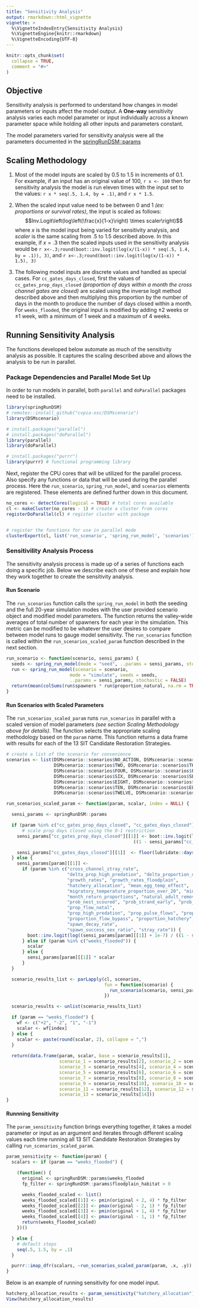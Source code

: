 ```yaml
---
title: "Sensitivity Analysis"
output: rmarkdown::html_vignette
vignette: >
  %\VignetteIndexEntry{Sensitivity Analysis}
  %\VignetteEngine{knitr::rmarkdown}
  %\VignetteEncoding{UTF-8}
---
```


```r
knitr::opts_chunk$set(
  collapse = TRUE,
  comment = "#>"
)
```

## Objective

Sensitivity analysis is performed to understand how changes in model parameters or inputs affect the model output. A **One-way** sensitivity analysis varies each model parameter or input individually across a known parameter space while holding all other inputs and parameters constant. 

The model parameters varied for sensitivity analysis were all the parameters 
documented in the [springRunDSM::params](https://cvpia-osc.github.io/springRunDSM/reference/params.html) 

## Scaling Methodology 

1. Most of the model inputs are scaled by 0.5 to 1.5 in increments of 0.1. 
  For example, if an input has an original value of 100, `r x <- 100` then for sensitivity analysis the model is run eleven times with the input set to the values: `r x * seq(.5, 1.4, by = .1)`, and `r x * 1.5`. 

2. When the scaled input value need to be between 0 and 1 _(ex: proportions or survival rates)_, the input is scaled as follows:
  $$Inv.Logit\left(log\left(\frac{x}{1-x}\right) \times scaler\right)$$
  where $x$ is the model input being varied for sensitivity analysis, and $scaler$ is the
same scaling from .5 to 1.5 described above. In this example, if $x = .3$ then the scaled
inputs used in the sensitivity analysis would be `r x<-.3;round(boot::inv.logit(log(x/(1-x)) * seq(.5, 1.4, by = .1)), 3)`, and `r x<-.3;round(boot::inv.logit(log(x/(1-x)) * 1.5), 3)`

3. The following model inputs are discrete values and handled as special cases. 
  For `cc_gates_days_closed`, first the values of `cc_gates_prop_days_closed`
_(proportion of days within a month the cross channel gates are closed)_ are scaled using the inverse logit method described above and then multiplying this proportion by the number of days in the month to produce the number of days closed within a month. 
  For `weeks_flooded`, the original input is modified by adding $\pm 2$ weeks or $\pm 1$ week, with a minimum of 1 week and a maximum of 4 weeks.

## Running Sensitivity Analysis

The functions developed below automate as much of the sensitivity analysis as possible. It
captures the scaling described above and allows the analysis to be run in parallel.

### Package Dependencies and Parallel Mode Set Up

In order to run models in parallel, both `parallel` and `doParallel` packages need to 
be installed.

```r
library(springRunDSM)
# remotes::install_github("cvpia-osc/DSMscenario")
library(DSMscenario)

# install.packages("parallel")
# install.packages("doParallel")
library(parallel)
library(doParallel)

# install.packages("purrr")
library(purrr) # functional programming library
```

Next, register the CPU cores that will be utilized for the parallel process. Also specify any functions or data that will be used during the parallel process. Here the `run_scenario`, `spring_run_model`, and `scenarios` elements are registered. These elements are defined further down in this document.

```r
no_cores <- detectCores(logical = TRUE) # total cores available
cl <- makeCluster(no_cores - 1) # create a cluster from cores
registerDoParallel(cl) # register cluster with package


# register the functions for use in parallel mode
clusterExport(cl, list('run_scenario', 'spring_run_model', 'scenarios'))
```

### Sensitivility Analysis Process

The sensitivity analysis process is made up of a series of functions each doing a
specific job. Below we describe each one of these and explain how they work 
together to create the sensitivity analysis. 

#### Run Scenario

The `run_scenarios` function calls the `spring_run_model` in both the seeding and the full 20-year simulation modes with the user provided scenario object and modified model parameters. The function returns the valley-wide averages of total number of spawners for each year in the simulation. This metric can be modified to be whatever the user desires to compare between model runs to gauge model sensitivity. The `run_scenarios` function is called within
the `run_scenarios_scaled_param` function described in the next section.

```r
run_scenario <- function(scenario, sensi_params) {
  seeds <- spring_run_model(mode = "seed", ..params = sensi_params, stochastic = FALSE)
  run <- spring_run_model(scenario = scenario,
                        mode = "simulate", seeds = seeds,
                        ..params = sensi_params, stochastic = FALSE)
  return(mean(colSums(run$spawners * run$proportion_natural, na.rm = TRUE)))
}
```

#### Run Scenarios with Scaled Parameters

The `run_scenarios_scaled_param` runs `run_scenarios` in parallel with a scaled version 
of model parameters _(see section Scaling Methodology above for details)_. The function selects the appropriate scaling methodology based on the `param` name. This function returns a data frame with 
results for each of the 13 SIT Candidate Restoration Strategies.

```r
# create a list of the scenario for convenience
scenarios <- list(DSMscenario::scenarios$NO_ACTION, DSMscenario::scenarios$ONE,
                  DSMscenario::scenarios$TWO, DSMscenario::scenarios$THREE,
                  DSMscenario::scenarios$FOUR, DSMscenario::scenarios$FIVE,
                  DSMscenario::scenarios$SIX, DSMscenario::scenarios$SEVEN,
                  DSMscenario::scenarios$EIGHT, DSMscenario::scenarios$NINE,
                  DSMscenario::scenarios$TEN, DSMscenario::scenarios$ELEVEN,
                  DSMscenario::scenarios$TWELVE, DSMscenario::scenarios$THIRTEEN)

run_scenarios_scaled_param <- function(param, scalar, index = NULL) {

  sensi_params <- springRunDSM::params

  if (param %in% c("cc_gates_prop_days_closed", "cc_gates_days_closed")) {
      # scale prop days closed using the 0-1 restriction
    sensi_params["cc_gates_prop_days_closed"][[1]] <- boot::inv.logit(log((sensi_params["cc_gates_prop_days_closed"][[1]] + 1e-7) /
                                                ((1 - sensi_params["cc_gates_prop_days_closed"][[1]]) + 1e-7)) * scalar)

    sensi_params["cc_gates_days_closed"][[1]]  <- floor(lubridate::days_in_month(1:12) * sensi_params["cc_gates_prop_days_closed"][[1]])
  } else {
    sensi_params[param][[1]] <-
      if (param %in% c("cross_channel_stray_rate",
                       "delta_prop_high_predation", "delta_proportion_diverted",
                       "growth_rates", "growth_rates_floodplain",
                       "hatchery_allocation", "mean_egg_temp_effect",
                       "migratory_temperature_proportion_over_20", "min_survival_rate",
                       "month_return_proportions", "natural_adult_removal_rate",
                       "prob_nest_scoured", "prob_strand_early", "prob_strand_late",
                       "prop_flow_natal",
                       "prop_high_predation", "prop_pulse_flows", "proportion_diverted",
                       "proportion_flow_bypass", "proportion_hatchery", "rear_decay_rate",
                       "spawn_decay_rate",
                       "spawn_success_sex_ratio", "stray_rate")) {
        boot::inv.logit(log((sensi_params[param][[1]] + 1e-7) / ((1 - sensi_params[param][[1]]) + 1e-7)) * scalar)
      } else if (param %in% c("weeks_flooded")) {
        scalar
      } else {
        sensi_params[param][[1]] * scalar
      }
  }

  scenario_results_list <- parLapply(cl, scenarios,
                                     fun = function(scenario) {
                                       run_scenario(scenario, sensi_params)
                                     })

  scenario_results <- unlist(scenario_results_list)

  if (param == "weeks_flooded") {
    wf <- c("+2", "-2", "1", "-1")
    scalar <- wf[index]
  } else {
    scalar <- paste(round(scalar, 2), collapse = ",")
  }
  
  return(data.frame(param, scalar, base = scenario_results[1],
                    scenario_1 = scenario_results[2], scenario_2 = scenario_results[3],
                    scenario_3 = scenario_results[4], scenario_4 = scenario_results[5],
                    scenario_5 = scenario_results[6], scenario_6 = scenario_results[7],
                    scenario_7 = scenario_results[8], scenario_8 = scenario_results[9],
                    scenario_9 = scenario_results[10], scenario_10 = scenario_results[11],
                    scenario_11 = scenario_results[12], scenario_12 = scenario_results[13],
                    scenario_13 = scenario_results[14]))
}
```

#### Runnning Sensitivity

The `param_sensitivity` function brings everything together, it takes a model parameter or input as an argument and iterates through different scaling values each time running all 13 SIT Candidate Restoration Strategies by calling `run_scenarios_scaled_param`. 

```r
param_sensitivity <- function(param) {
  scalars <- if (param == "weeks_flooded") {

    (function() {
      original <- springRunDSM::params$weeks_flooded
      fp_filter <- springRunDSM::params$floodplain_habitat > 0

      weeks_flooded_scaled <- list()
      weeks_flooded_scaled[[1]] <- pmin(original + 2, 4) * fp_filter
      weeks_flooded_scaled[[2]] <- pmax(original - 2, 1) * fp_filter
      weeks_flooded_scaled[[3]] <- pmin(original + 1, 4) * fp_filter
      weeks_flooded_scaled[[4]] <- pmax(original - 1, 1) * fp_filter
      return(weeks_flooded_scaled)
    })()

  } else {
    # default steps
    seq(.5, 1.5, by = .1)
  }

  purrr::imap_dfr(scalars, ~run_scenarios_scaled_param(param, .x, .y))
}
```

Below is an example of running sensitivity for one model input. 
```r
hatchery_allocation_results <- param_sensitivity("hatchery_allocation")
View(hatchery_allocation_results)
```
